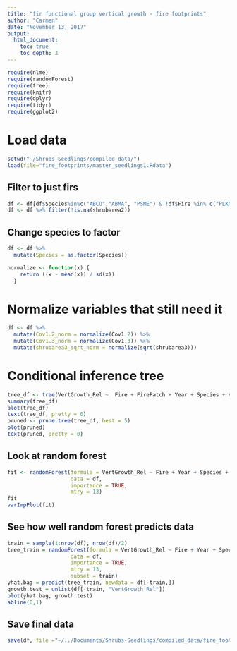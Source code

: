 ```yaml
---
title: "fir functional group vertical growth - fire footprints"
author: "Carmen"
date: "November 13, 2017"
output: 
  html_document:
    toc: true
    toc_depth: 2
---
```


```r
require(nlme)
require(randomForest)
require(tree)
require(knitr)
require(dplyr)
require(tidyr)
require(ggplot2)
```

# Load data
```r
setwd("~/Shrubs-Seedlings/compiled_data/")
load(file="fire_footprints/master_seedlings1.Rdata")
```

## Filter to just firs
```r
df <- df[df$Species%in%c("ABCO","ABMA", "PSME") & !df$Fire %in% c("PLKN","FRDS"),]
df <- df %>% filter(!is.na(shrubarea2))
```


## Change species to factor
```r
df <- df %>% 
  mutate(Species = as.factor(Species))
```

```r
normalize <- function(x) {
    return ((x - mean(x)) / sd(x))
  }
```

# Normalize variables that still need it
```r
df <- df %>% 
  mutate(Cov1.2_norm = normalize(Cov1.2)) %>% 
  mutate(Cov1.3_norm = normalize(Cov1.3)) %>% 
  mutate(shrubarea3_sqrt_norm = normalize(sqrt(shrubarea3)))
```


# Conditional inference tree
```r
tree_df <- tree(VertGrowth_Rel ~  Fire + FirePatch + Year + Species + Ht_cm + shrubarea2 + shrubarea3 + Cov1 + Cov1.2 + Cov1.3 + Ht1 + Ht1.2 + Ht1.3, df)
summary(tree_df)
plot(tree_df)
text(tree_df, pretty = 0)
pruned <- prune.tree(tree_df, best = 5)
plot(pruned)
text(pruned, pretty = 0)
```


## Look at random forest
```r
fit <- randomForest(formula = VertGrowth_Rel ~ Fire + Year + Species + Ht_cm + shrubarea2 + shrubarea3 + Cov1 + Cov1.2 + Cov1.3 + Ht1 + Ht1.2 + Ht1.3 + ShrubSpp01 + ShrubSpp02 + ShrubSpp03 + IAG, 
                    data = df,
                    importance = TRUE,
                    mtry = 13)
fit
varImpPlot(fit)
```

## See how well random forest predicts data
```r
train = sample(1:nrow(df), nrow(df)/2)
tree_train = randomForest(formula = VertGrowth_Rel ~ Fire + Year + Species + Ht_cm + shrubarea2 + shrubarea3 + Cov1 + Cov1.2 + Cov1.3 + Ht1 + Ht1.2 + Ht1.3 + ShrubSpp01 + ShrubSpp02 + ShrubSpp03 + IAG, 
                    data = df,
                    importance = TRUE,
                    mtry = 13,
                    subset = train)
yhat.bag = predict(tree_train, newdata = df[-train,])
growth.test = unlist(df[-train, "VertGrowth_Rel"])
plot(yhat.bag, growth.test)
abline(0,1)
```


## Save final data
```r
save(df, file ="~/../Documents/Shrubs-Seedlings/compiled_data/fire_footprints/fir_vert.Rdata")
```

<!-- ## Initial look at regression model -->
<!-- ```{r} -->
<!-- f <- VertGrowth_Rel ~  Year + shrubarea2_sqrt_norm + Ht_norm + ShrG1 + shrubarea2_sqrt_norm*Ht_norm + Species -->
<!-- f_noshrubs <- VertGrowth_Rel ~  Year + Ht_norm  + ShrG1 + Species -->
<!-- LM1 <- lme(f,data = df, random = list(~ 1| Fire, ~1| Sdlg), method = "ML") -->
<!-- LM1_noshrubs <- lme(f_noshrubs,data = df, random = list(~ 1| Fire, ~1| Sdlg), method = "ML") -->
<!-- anova(LM1, LM1_noshrubs) -->
<!-- ``` -->

<!-- ## Find all possible variable combinations -->
<!-- ```{r} -->
<!-- v1 <- c("shrubarea2_sqrt_norm", "Cov1.2_norm" , "Cov1.3_norm" , "IAG", "ShrG1", "shrubarea2_sqrt_norm*Ht_norm", "shrubarea3_sqrt_norm") -->
<!-- combs <- do.call("c", lapply(seq_along(v1), function(i) combn(v1, i, FUN = list))) -->
<!-- list.bad <- list() -->
<!-- for(i in 1:length(combs)){ -->
<!--   if("Cov1.2_norm" %in% combs[i][[1]] & "Cov1.3_norm" %in% combs[i][[1]]) -->
<!--     { -->
<!--     list.bad <- c(list.bad, i) -->
<!--     } -->
<!--   if("shrubarea2_sqrt_norm" %in% combs[i][[1]] & ("Cov1.2_norm" %in% combs[i][[1]] | "Cov1.3_norm" %in% combs[i][[1]]     )){ -->
<!--     list.bad <- c(list.bad, i) -->
<!--   }  -->
<!--     if("shrubarea3_sqrt_norm" %in% combs[i][[1]] & "shrubarea2_sqrt_norm" %in% combs[i][[1]]) -->
<!--     { -->
<!--     list.bad <- c(list.bad, i) -->
<!--     } -->
<!-- } -->
<!-- list.bad <- unlist(list.bad) -->
<!-- combs.bad <- combs[list.bad] -->
<!-- combs <- setdiff(combs, combs.bad) -->
<!-- length(combs) -->
<!-- ``` -->

<!-- ## Table -->
<!-- ```{r} -->
<!-- table <- data.frame(Model = character(), Formula = character(), AIC = numeric()) -->
<!-- for(i in 1:length(combs)){ -->
<!--   vars <- combs[i] -->
<!--   vars <- paste(vars[[1]], collapse="+") -->
<!--   f <- formula(paste("(VertGrowth_Rel ~  Year  + Ht_norm +", vars,")")) -->
<!--   M <- lme(f,data = df, random = list(~ 1| Fire, ~1| Sdlg), method = "REML", weights = varExp(form=~Ht_norm)) -->
<!--   ModelName <- paste("M", i, sep="_") -->
<!--   add <- data.frame(c(ModelName),c(vars), c(AIC(M))) -->
<!--   table <- rbind(table, add) -->
<!-- } -->
<!-- colnames(table) <- c("Model","Variables", "AIC") -->
<!-- table_final <- kable(table %>% arrange(AIC), format = "markdown")  -->
<!-- table_final -->
<!-- ``` -->

<!-- ## Compare best model to null -->

<!-- ## AIC model selection shows that this is the best model, when year and height are included: -->
<!-- ```{r} -->
<!-- f <- VertGrowth_Rel ~  Year + shrubarea2_sqrt_norm + Ht_norm  -->
<!-- f_null <- VertGrowth_Rel ~  Year + Ht_norm  -->
<!-- LM2 <- lme(f, -->
<!--            data = df,  -->
<!--            random = list(~ 1| Fire, ~1| Sdlg),  -->
<!--            method = "ML", -->
<!--            weights = varExp(form=~Ht_norm)) -->
<!-- LM2_null <- lme(f_null, -->
<!--                 data = df,  -->
<!--                 random = list(~ 1| Fire, ~1| Sdlg), -->
<!--                 method = "ML", -->
<!--                 weights = varExp(form=~Ht_norm)) -->
<!-- anova(LM2, LM2_null) -->
<!-- ``` -->

<!-- # Plot  -->

<!-- ## Create MyData -->
<!-- ```{r} -->
<!-- MyData <-  rbind( -->
<!--   expand.grid(  -->
<!--     Fire = unique(df$Fire),  -->
<!--     Year = unique(df$Year),  -->
<!--     shrubarea2 = seq(min(df$shrubarea2), max(df$shrubarea2), length = 100), -->
<!--     #shrubarea3 = seq(min(df$shrubarea3), max(df$shrubarea3), length = 100), -->
<!--     Ht_cm = seq(min(df$Ht_cm), max(df$Ht_cm), length = 10), -->
<!--     Species = c("PIPO","PILA"), -->
<!--     ShrG1 = unique(df$ShrG1), -->
<!--     Cov1.2 = seq(min(df$Cov1.2), max(df$Cov1.2), length = 10) -->
<!--     ) -->
<!-- ) -->
<!-- ``` -->


<!-- ### Normalize MyData variables -->

<!-- ```{r} -->
<!-- MyData <- MyData %>%  -->
<!--   mutate(Ht_norm = normalize(Ht_cm)) %>%  -->
<!--   mutate(shrubarea2_sqrt_norm = normalize(sqrt(shrubarea2)) ) %>%  -->
<!--   mutate(cov1.2_norm = normalize(Cov1.2))  -->
<!-- #%>%  -->
<!--  # mutate(shrubarea3_sqrt_norm = normalize(sqrt(shrubarea3))) -->
<!-- ``` -->

<!-- ```{r} -->
<!-- MyData$pred_simple <- predict(LM2, level = 0,newdata = MyData) -->
<!-- ``` -->

<!-- ### Summary plot -->
<!-- ```{r} -->
<!-- MyData_summary_simple <- MyData %>%  -->
<!--   group_by(shrubarea2) %>%  -->
<!--   mutate(pred_simple = mean(pred_simple)) -->
<!-- MyData_summary_simple -->
<!-- figure_summary <- ggplot(MyData_summary_simple)+ -->
<!--   labs(title = "Predicted vertical fir seedling growth (lines) \nand actual growth (points)")+ -->
<!--   ylab("Relative vertical growth (cm/cm)")+ -->
<!--   xlab( -->
<!--     expression( -->
<!--       paste( -->
<!--         sqrt("shrub cover * shrub height"), -->
<!--     " 0-2 m from seedling")) -->
<!--     )+ -->
<!--   geom_line(aes(y = pred_simple, x = sqrt(shrubarea2)), size = 1.5, col = "#a02313")+ -->
<!--   geom_point(data=df, aes(x = sqrt(shrubarea2), y = VertGrowth_Rel), col = "#a02313")+ -->
<!--   theme_bw()+ -->
<!--   theme(plot.background = element_rect(fill = '#e9ebe8', colour = '#e9ebe8'), -->
<!--         panel.background = element_rect(fill="#e9ebe8")) -->
<!-- figure_summary -->
<!-- ``` -->

<!-- ```{r} -->
<!-- E <- resid(LM2, type="normalized") -->
<!-- plot(LM2) -->
<!-- plot(LM1) -->
<!-- plot(sqrt(df$shrubarea2), E) -->
<!-- plot((df$Ht_norm), E) -->
<!-- coplot(E ~ Ht_cm | Fire, data=df, ylab="Normalized residuals", col=df$Fire) -->
<!-- ``` -->


<!-- # RESULT: best model has higher AIC than null, so there is no effect -->